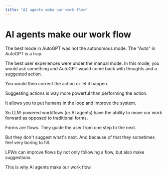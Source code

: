 ```yaml
---
title: "AI agents make our work flow"
---
```


# AI agents make our work flow

The best mode in AutoGPT was not the autonomous mode. The "Auto" in AutoGPT is a trap.

The best user experiences were under the manual mode. In this mode, you would ask something and AutoGPT would come back with thoughts and a suggested action.

You would then correct the action or let it happen.

Suggesting actions is way more powerful than performing the action.

It allows you to put humans in the loop and improve the system.

So LLM-powered workflows (or AI agents) have the ability to move our work forward as opposed to traditional forms.

Forms are flows. They guide the user from one step to the next.

But they don't suggest what's next. And because of that they sometimes feel very boring to fill.

LPWs can improve flows by not only following a flow, but also make suggestions.

This is why AI agents make our work flow.
